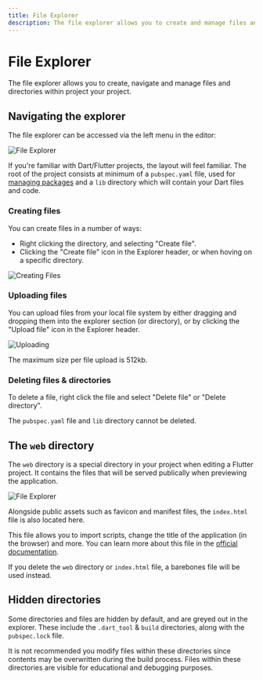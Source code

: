 ```yaml
---
title: File Explorer
description: The file explorer allows you to create and manage files and directories within a single project.
---
```


# File Explorer

The file explorer allows you to create, navigate and manage files and directories within project your project.

## Navigating the explorer

The file explorer can be accessed via the left menu in the editor:

![File Explorer](/assets/file-explorer-example.png)

If you're familiar with Dart/Flutter projects, the layout will feel familiar.
The root of the project consists at minimum of a `pubspec.yaml` file,
used for [managing packages](/features/packages) and a `lib` directory which will contain
your Dart files and code.

### Creating files

You can create files in a number of ways:

- Right clicking the directory, and selecting "Create file".
- Clicking the "Create file" icon in the Explorer header, or when hoving on a specific directory.

![Creating Files](/assets/file-explorer-creating.gif)

### Uploading files

You can upload files from your local file system by either dragging and dropping them into the explorer section
(or directory), or by clicking the "Upload file" icon in the Explorer header.

![Uploading](/assets/file-explorer-uploading.gif)

<Warning>The maximum size per file upload is 512kb.</Warning>

### Deleting files & directories

To delete a file, right click the file and select "Delete file" or "Delete directory".

<Info>The `pubspec.yaml` file and `lib` directory cannot be deleted.</Info>

## The `web` directory

The `web` directory is a special directory in your project when editing a Flutter project.
It contains the files that will be served publically when previewing the application.

![File Explorer](/assets/file-explorer-web-dir.png)

Alongside public assets such as favicon and manifest files, the `index.html` file is also located here.

This file allows you to import scripts, change the title of the application (in the browser) and more. You can
learn more about this file in the [official documentation](https://docs.flutter.dev/development/platform-integration/web/initialization).

If you delete the `web` directory or `index.html` file, a barebones file will be used instead.

## Hidden directories

Some directories and files are hidden by default, and are greyed out in the explorer. These include the
`.dart_tool` & `build` directories, along with the `pubspec.lock` file. 

It is not recommended you modify files within these directories since contents may be overwritten
during the build process. Files within these directories are visible for educational and debugging purposes.

